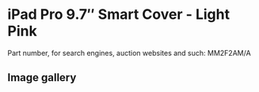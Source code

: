 
# iPad Pro 9.7″ Smart Cover - Light Pink

Part number, for search engines, auction websites and such: MM2F2AM/A

## Image gallery

<div style={{ width: '100%', maxWidth: '768px' }}>
<GalleryComponent
    images={[
      {
        original: "/everysource/MM2F2.webp",
        thumbnail: "/everypreview/MM2F2.webp",
      },
      {
        original: "/everysource/MM2F2_AV1_GOLD.webp",
        thumbnail: "/everypreview/MM2F2_AV1_GOLD.webp",
      },
      {
        original: "/everysource/MM2F2_AV1_ROSEGOLD.webp",
        thumbnail: "/everypreview/MM2F2_AV1_ROSEGOLD.webp",
      },
      {
        original: "/everysource/MM2F2_AV1_SILVER.webp",
        thumbnail: "/everypreview/MM2F2_AV1_SILVER.webp",
      },
      {
        original: "/everysource/MM2F2_AV1_SPACE_GRAY.webp",
        thumbnail: "/everypreview/MM2F2_AV1_SPACE_GRAY.webp",
      },
      {
        original: "/everysource/MM2F2_AV2.webp",
        thumbnail: "/everypreview/MM2F2_AV2.webp",
      },
      {
        original: "/everysource/MM2F2_AV3.webp",
        thumbnail: "/everypreview/MM2F2_AV3.webp",
      }
    ]}
  />
</div>